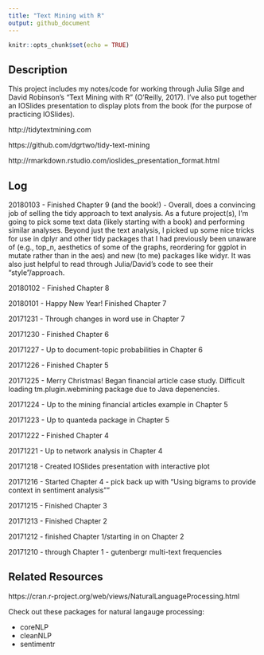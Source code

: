 ```yaml
---
title: "Text Mining with R"
output: github_document
---
```


```r
knitr::opts_chunk$set(echo = TRUE)
```

## Description

This project includes my notes/code for working through Julia Silge and David Robinson's "Text Mining with R" (O'Reilly, 2017). I've also put together an IOSlides presentation to display plots from the book (for the purpose of practicing IOSlides).

http://tidytextmining.com

https://github.com/dgrtwo/tidy-text-mining

http://rmarkdown.rstudio.com/ioslides_presentation_format.html

## Log

20180103 - Finished Chapter 9 (and the book!) - Overall, does a convincing job of selling the tidy approach to text analysis. As a future project(s), I'm going to pick some text data (likely starting with a book) and performing similar analyses. Beyond just the text analysis, I picked up some nice tricks for use in dplyr and other tidy packages that I had previously been unaware of (e.g., top_n, aesthetics of some of the graphs, reordering for ggplot in mutate rather than in the aes) and new (to me) packages like widyr. It was also just helpful to read through Julia/David's code to see their "style"/approach.

20180102 - Finished Chapter 8

20180101 - Happy New Year! Finished Chapter 7

20171231 - Through changes in word use in Chapter 7

20171230 - Finished Chapter 6

20171227 - Up to document-topic probabilities in Chapter 6

20171226 - Finished Chapter 5

20171225 - Merry Christmas! Began financial article case study. Difficult loading
tm.plugin.webmining package due to Java depenencies. 

20171224 - Up to the mining financial articles example in Chapter 5

20171223 - Up to quanteda package in Chapter 5

20171222 - Finished Chapter 4

20171221 - Up to network analysis in Chapter 4

20171218 - Created IOSlides presentation with interactive plot

20171216 - Started Chapter 4 - pick back up with "Using bigrams to provide context in sentiment analysis""

20171215 - Finished Chapter 3

20171213 - Finished Chapter 2

20171212 - finished Chapter 1/starting in on Chapter 2

20171210 - through Chapter 1 - gutenbergr multi-text frequencies

## Related Resources

https://cran.r-project.org/web/views/NaturalLanguageProcessing.html

Check out these packages for natural langauge processing:

* coreNLP
* cleanNLP
* sentimentr